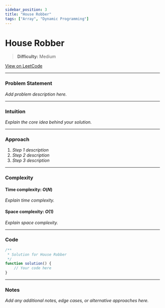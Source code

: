 ```yaml
---
sidebar_position: 3
title: "House Robber"
tags: ["Array", "Dynamic Programming"]
---
```


# House Robber

> **Difficulty:** Medium

[View on LeetCode](https://leetcode.com/problems/house-robber/)

***

### Problem Statement

_Add problem description here._

***

### Intuition

_Explain the core idea behind your solution._

***

### Approach

1. _Step 1 description_
2. _Step 2 description_
3. _Step 3 description_

***

### Complexity

#### Time complexity: $O(N)$

_Explain time complexity._

#### Space complexity: $O(1)$

_Explain space complexity._

***

### Code

```javascript
/**
 * Solution for House Robber
 */
function solution() {
    // Your code here
}
```

***

### Notes

_Add any additional notes, edge cases, or alternative approaches here._
